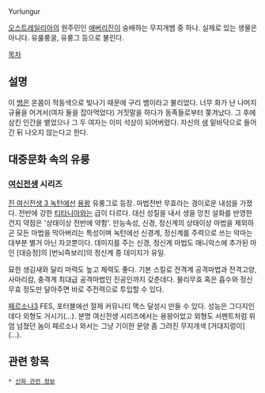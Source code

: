Yurlungur

[[오스트레일리아]]의 원주민인 [[애버리진]]이 숭배하는 무지개뱀 중 하나. 실제로 있는 생물은 아니다. 유룰룽굴, 유룽그 등으로 불린다.

[[목차]]
== 설명 ==
이 [[뱀]]은 온몸이 적동색으로 빛나기 때문에 구리 뱀이라고 불리었다. 너무 화가 난 나머지 규율을 어겨서(여자 둘을 잡아먹었다) 거짓말을 하다가 동족들로부터 쫒겨났다. 그 후에 삼킨 인간을 뱉었으나 그 두 여자는 이미 석상이 되어버렸다. 자신의 샘 밑바닥으로 들어간 뒤 나오지 않는다고 한다.

== 대중문화 속의 유룽 ==
=== [[여신전생]] 시리즈 ===
[[진 여신전생 3 녹턴]]에선 [[용왕]] 유룽그로 등장. 마법전반 무효라는 경이로운 내성을 가졌다. 전반에 강한 [[티타니아]]와는 급이 다르다. 대신 성질을 내서 생을 망친 설화를 반영한 건지 약점은 '상태이상 전반에 약함'. 만능속성, 신경, 정신계의 상태이상 마법을 제외하곤 모든 마법을 막아버리는 특성이며 녹턴에선 신경계, 정신계를 주력으로 쓰는 악마는 대부분 별거 아닌 자코뿐이다. 데미지를 주는 신경, 정신계 마법도 매니악스에 추가된 마인 [대승정]의 [번뇌즉보리]의 정신계 중 데미지가 유일. 

묘한 생김새와 달리 마력도 높고 체력도 좋다. 기본 스킬로 전격계 공격마법과 전격고양, 사마리캄, 충격계 최대급 공격마법인 진공인까지 갖춘데다. 물리무효 혹은 흡수와 정신무효 정도만 달아주면 바로 주전력으로 투입할 수 있다. 

[[페르소나3]] FES, 포터블에선 절제 커뮤니티 맥스 달성시 만들 수 있다. 성능은 그다지인데다 외형도 거시기(...). 분명 여신전생 시리즈에서는 용왕이었고 외형도 서펜트처럼 위엄 넘쳤던 놈이 페르소나 와서는 그냥 기이한 문양 좀 그려진 무지개색 [거대지렁이](...).

== 관련 항목 ==
 * [[신화 관련 정보]]
